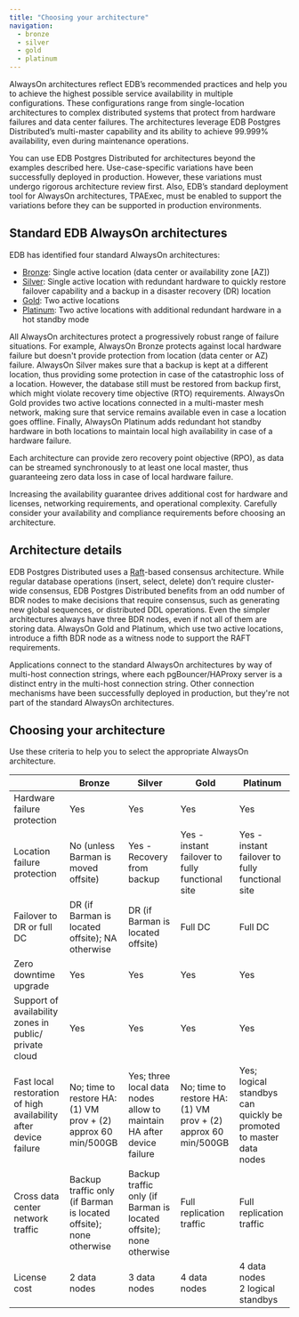 ```yaml
---
title: "Choosing your architecture"
navigation:
  - bronze
  - silver
  - gold
  - platinum
---
```


AlwaysOn architectures reflect EDB’s recommended practices and help you to achieve the highest possible service availability in multiple configurations. These configurations range from single-location architectures to complex distributed systems that protect from hardware failures and data center failures. The architectures leverage EDB Postgres Distributed’s multi-master capability and its ability to achieve 99.999% availability, even during maintenance operations.

You can use EDB Postgres Distributed for architectures beyond the examples described here. Use-case-specific variations have been successfully deployed in production. However, these variations must undergo rigorous architecture review first. Also, EDB’s standard deployment tool for AlwaysOn architectures, TPAExec, must be enabled to support the variations before they can be supported in production environments.

## Standard EDB AlwaysOn architectures

EDB has identified four standard AlwaysOn architectures:

-  [Bronze](bronze): Single active location (data center or availability zone \[AZ\])
-  [Silver](silver): Single active location with redundant hardware to quickly restore failover capability and a backup in a disaster recovery (DR) location
-  [Gold](gold): Two active locations
-  [Platinum](platinum): Two active locations with additional redundant hardware in a hot standby mode

All AlwaysOn architectures protect a progressively robust range of failure situations. For example, AlwaysOn Bronze protects against local hardware failure but doesn't provide protection from location (data center or AZ) failure. AlwaysOn Silver makes sure that a backup is kept at a different location, thus providing some protection in case of the catastrophic loss of a location. However, the database still must be restored from backup first, which might violate recovery time objective (RTO) requirements. AlwaysOn Gold provides two active locations connected in a multi-master mesh network, making sure that service remains available even in case a location goes offline. Finally, AlwaysOn Platinum adds redundant hot standby hardware in both locations to maintain local high availability in case of a hardware failure.

Each architecture can provide zero recovery point objective (RPO), as data can be streamed synchronously to at least one local master, thus guaranteeing zero data loss in case of local hardware failure.

Increasing the availability guarantee drives additional cost for hardware and licenses, networking requirements, and operational complexity. Carefully consider your availability and compliance requirements before choosing an architecture.

## Architecture details

EDB Postgres Distributed uses a [Raft](https://raft.github.io)-based consensus architecture. While regular database operations (insert, select, delete) don’t require cluster-wide consensus, EDB Postgres Distributed benefits from an odd number of BDR nodes to make decisions that require consensus, such as generating new global sequences, or distributed DDL operations. Even the simpler architectures always have three BDR nodes, even if not all of them are storing data. AlwaysOn Gold and Platinum, which use two active locations, introduce a fifth BDR node as a witness node to support the RAFT requirements.

Applications connect to the standard AlwaysOn architectures by way of multi-host connection strings, where each pgBouncer/HAProxy server is a distinct entry in the multi-host connection string. Other connection mechanisms have been successfully deployed in production, but they're not part of the standard AlwaysOn architectures.

## Choosing your architecture

Use these criteria to help you to select the appropriate AlwaysOn architecture.

|                             | Bronze | Silver | Gold | Platinum |
|-----------------------------|------------------|------------------|----------------|----------------------|
| Hardware failure protection | Yes              | Yes              | Yes            | Yes                  |
| Location failure protection | No (unless Barman is moved offsite)| Yes - Recovery from backup | Yes - instant failover to fully functional site | Yes - instant failover to fully functional site |
| Failover to DR or full DC   | DR (if Barman is located offsite); NA otherwise | DR (if Barman is located offsite) | Full DC | Full DC |
| Zero downtime upgrade       | Yes              | Yes              | Yes            | Yes                  |
| Support of availability zones in public/ private cloud | Yes  | Yes              | Yes            | Yes                  |
| Fast local restoration of high availability after device failure | No; time to restore HA: (1) VM prov + (2) approx 60 min/500GB | Yes; three local data nodes allow to maintain HA after device failure | No; time to restore HA: (1) VM prov + (2) approx 60 min/500GB | Yes; logical standbys can quickly be promoted to master data nodes |
| Cross data center network traffic | Backup traffic only (if Barman is located offsite); none otherwise | Backup traffic only (if Barman is located offsite); none otherwise | Full replication traffic | Full replication traffic |
| License cost            | 2 data nodes      | 3 data nodes      | 4 data nodes     | 4 data nodes <br/>2 logical standbys |














